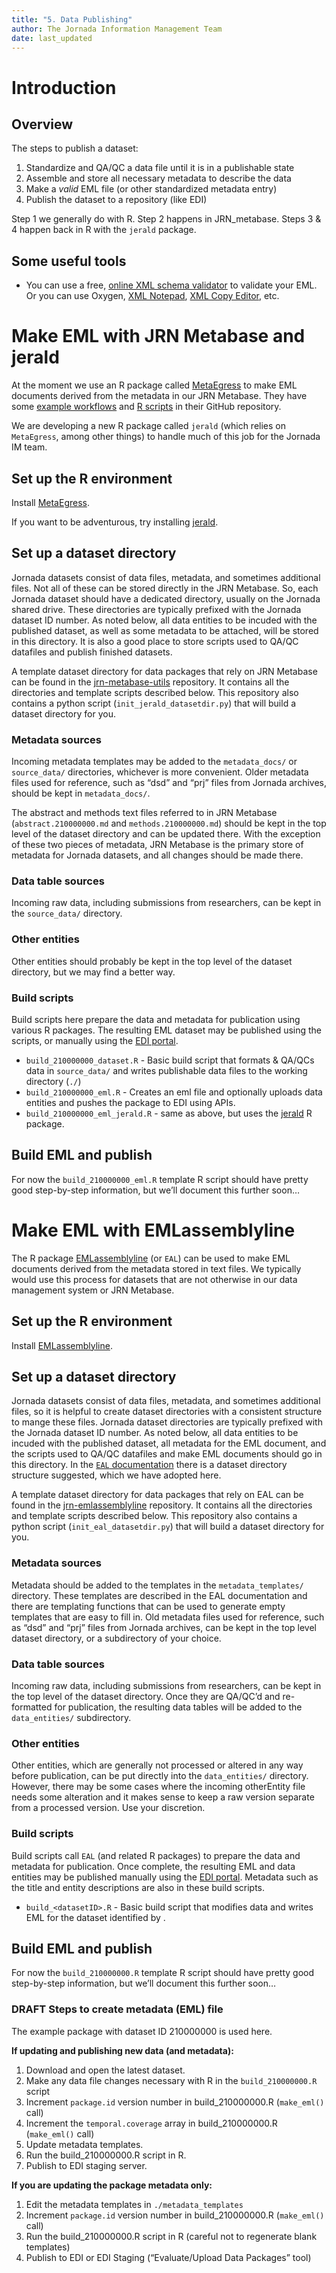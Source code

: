 ```yaml
---
title: "5. Data Publishing"
author: The Jornada Information Management Team
date: last_updated
---
```


# Introduction

## Overview

The steps to publish a dataset:

1. Standardize and QA/QC a data file until it is in a publishable state
2. Assemble and store all necessary metadata to describe the data
3. Make a *valid* EML file (or other standardized metadata entry)
4. Publish the dataset to a repository (like EDI)

Step 1 we generally do with R. Step 2 happens in JRN_metabase. Steps 3 & 4 happen back in R with the `jerald` package.

## Some useful tools

* You can use a free, [online XML schema validator](https://www.freeformatter.com/xml-validator-xsd.html) to validate your EML. Or you can use Oxygen, [XML Notepad](https://microsoft.github.io/XmlNotepad/), [XML Copy Editor](), etc.


# Make EML with JRN Metabase and jerald

At the moment we use an R package called [MetaEgress](https://ble-lter.github.io/MetaEgress/) to make EML documents derived from the metadata in our JRN Metabase. They have some [example workflows](https://ble-lter.github.io/MetaEgress/articles/usage_example.html) and [R scripts](https://github.com/BLE-LTER/MetaEgress/blob/master/example/example_workflow.R) in their GitHub repository.

We are developing a new R package called `jerald` (which relies on `MetaEgress`, among other things) to handle much of this job for the Jornada IM team.

## Set up the R environment

Install [MetaEgress](https://ble-lter.github.io/MetaEgress/).

If you want to be adventurous, try installing [jerald](https://github.com/jornada-im/jerald).

## Set up a dataset directory
 
Jornada datasets consist of data files, metadata, and sometimes additional files. Not all of these can be stored directly in the JRN Metabase. So, each Jornada dataset should have a dedicated directory, usually on the Jornada shared drive. These directories are typically prefixed with the Jornada dataset ID number. As noted below, all data entities to be incuded with the published dataset, as well as some metadata to be attached, will be stored in this directory. It is also a good place to store scripts used to QA/QC datafiles and publish finished datasets.

A template dataset directory for data packages that rely on JRN Metabase can be found in the [jrn-metabase-utils](https://github.com/jornada-im/jrn-metabase-utils) repository. It contains all the directories and template scripts described below. This repository also contains a python script (`init_jerald_datasetdir.py`) that will build a dataset directory for you.

### Metadata sources

Incoming metadata templates may be added to the `metadata_docs/` or 
`source_data/` directories, whichever is more convenient. Older metadata 
files used for reference, such as "dsd" and "prj" files from Jornada archives, should be kept in `metadata_docs/`. 

The abstract and methods text files referred to in JRN Metabase (`abstract.210000000.md` and `methods.210000000.md`) should be kept in the top level of the dataset directory and can be updated there. With the exception of these two pieces of metadata, JRN Metabase is the primary store of metadata for Jornada datasets, and all changes should be made there.

### Data table sources

Incoming raw data, including submissions from researchers, can be kept in
the `source_data/` directory.

### Other entities

Other entities should probably be kept in the top level of the dataset directory, but we may find a better way.

### Build scripts

Build scripts here prepare the data and metadata for publication using various R packages. The resulting EML dataset may be published using the scripts, or manually using the [EDI portal](https://portal-s.edirepository.org).

* `build_210000000_dataset.R` - Basic build script that formats & QA/QCs data in `source_data/` and writes publishable data files to the working directory (`./`)
* `build_210000000_eml.R` - Creates an eml file and optionally uploads data
entities and pushes the package to EDI using APIs.
* `build_210000000_eml_jerald.R` - same as above, but uses the [jerald](https://github.com/jornada-im/jerald) R package.

## Build EML and publish

For now the `build_210000000_eml.R` template R script should have pretty good step-by-step information, but we'll document this further soon...


# Make EML with EMLassemblyline

The R package [EMLassemblyline](https://ediorg.github.io/EMLassemblyline/) (or `EAL`) can be used to make EML documents derived from the metadata stored in text files. We typically would use this process for datasets that are not otherwise in our data management system or JRN Metabase.

## Set up the R environment

Install [EMLassemblyline](https://ediorg.github.io/EMLassemblyline/).

## Set up a dataset directory
 
Jornada datasets consist of data files, metadata, and sometimes additional files, so it is helpful to create dataset directories with a consistent structure to mange these files. Jornada dataset directories are typically prefixed with the Jornada dataset ID number. As noted below, all data entities to be incuded with the published dataset, all metadata for the EML document, and the scripts used to QA/QC datafiles and make EML documents should go in this directory. In the [`EAL` documentation](https://ediorg.github.io/EMLassemblyline/) there is a dataset directory structure suggested, which we have adopted here.

A template dataset directory for data packages that rely on EAL  can be found in the [jrn-emlassemblyline](https://github.com/jornada-im/jrn-emlassemblyline) repository. It contains all the directories and template scripts described below. This repository also contains a python script (`init_eal_datasetdir.py`) that will build a dataset directory for you.

### Metadata sources

Metadata should be added to the templates in the `metadata_templates/` directory. These templates are described in the EAL documentation and there are templating functions that can be used to generate empty templates that are easy to fill in. Old metadata files used for reference, such as "dsd" and "prj" files from Jornada archives, can be kept in the top level dataset directory, or a subdirectory of your choice. 

### Data table sources

Incoming raw data, including submissions from researchers, can be kept in
the top level of the dataset directory. Once they are QA/QC'd and re-formatted for publication, the resulting data tables will be added to the `data_entities/` subdirectory.

### Other entities

Other entities, which are generally not processed or altered in any way before publication, can be put directly into the `data_entities/` directory. However, there may be some cases where the incoming otherEntity file needs some alteration and it makes sense to keep a raw version separate from a processed version. Use your discretion.

### Build scripts

Build scripts call `EAL` (and related R packages) to prepare the data and metadata for publication. Once complete, the resulting EML and data entities may be published manually using the [EDI portal](https://portal-s.edirepository.org). Metadata such as the title and entity descriptions are also in these build scripts.

* `build_<datasetID>.R` - Basic build script that modifies data and writes EML for the dataset identified by <datasetID>. 

## Build EML and publish

For now the `build_210000000.R` template R script should have pretty good step-by-step information, but we'll document this further soon...

### DRAFT Steps to create metadata (EML) file

The example package with dataset ID 210000000 is used here.

**If updating and publishing new data (and metadata):**

  1. Download and open the latest dataset.
  2. Make any data file changes necessary with R in the `build_210000000.R` script
  3. Increment `package.id` version number in build_210000000.R (`make_eml()` call)
  4. Increment the `temporal.coverage` array in build_210000000.R (`make_eml()` call)
  5. Update metadata templates.
  6. Run the build_210000000.R script in R.
  7. Publish to EDI staging server.

**If you are updating the package metadata only:**

  1. Edit the metadata templates in `./metadata_templates`
  2. Increment `package.id` version number in build_210000000.R (`make_eml()` call)
  3. Run the build_210000000.R script in R (careful not to regenerate blank templates)
  4. Publish to EDI or EDI Staging ("Evaluate/Upload Data Packages" tool)

